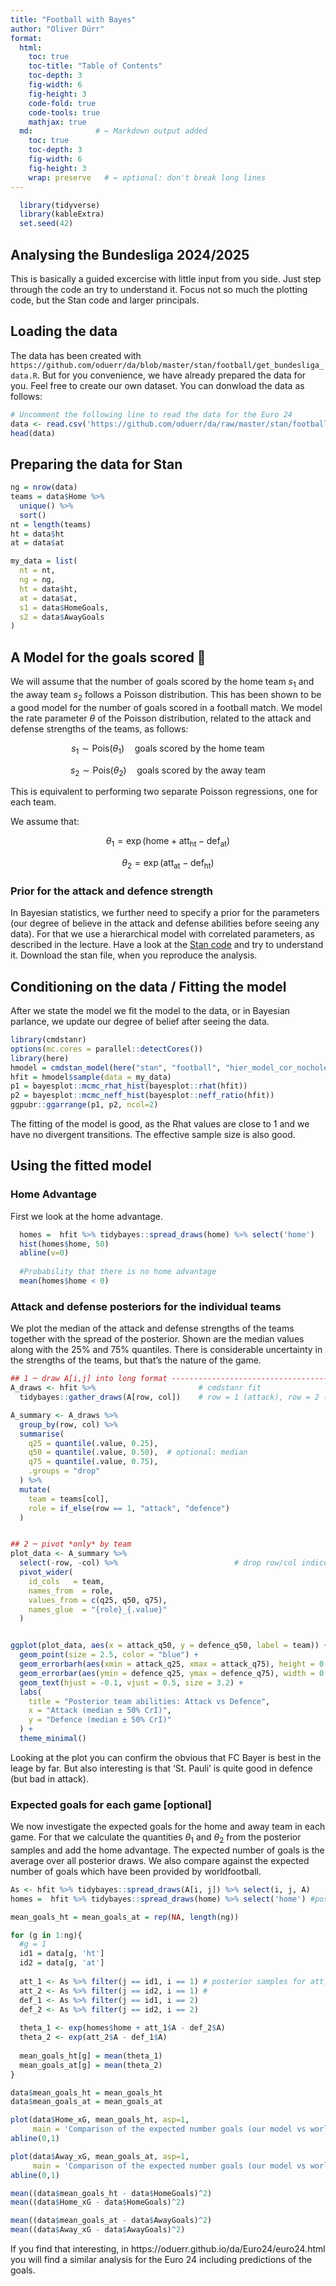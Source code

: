 ```yaml
---
title: "Football with Bayes"
author: "Oliver Dürr"
format: 
  html:
    toc: true
    toc-title: "Table of Contents"
    toc-depth: 3
    fig-width: 6
    fig-height: 3
    code-fold: true
    code-tools: true
    mathjax: true
  md:              # ← Markdown output added
    toc: true
    toc-depth: 3
    fig-width: 6
    fig-height: 3
    wrap: preserve   # ← optional: don't break long lines
---
```


```r
  library(tidyverse)
  library(kableExtra)
  set.seed(42)
```


## Analysing the Bundesliga 2024/2025

This is basically a guided excercise with little input from you side. Just step through the code an try to understand it. Focus not so much the plotting code, but the Stan code and larger principals.

## Loading the data
The data has been created with `https://github.com/oduerr/da/blob/master/stan/football/get_bundesliga_data.R`. But for you convenience, we have already prepared the data for you. Feel free to create our own dataset. You can donwload the data as follows:


```r
# Uncomment the following line to read the data for the Euro 24
data <- read.csv('https://github.com/oduerr/da/raw/master/stan/football/bundesliga_2025.csv', stringsAsFactors = FALSE)
head(data)
```



## Preparing the data for Stan

```r
ng = nrow(data)
teams = data$Home %>%
  unique() %>%
  sort()
nt = length(teams)
ht = data$ht
at = data$at

my_data = list(
  nt = nt, 
  ng = ng,
  ht = data$ht,
  at = data$at,
  s1 = data$HomeGoals,
  s2 = data$AwayGoals
)
```

## A Model for the goals scored 🥅

We will assume that the number of goals scored by the home team $s_1$ and the away team $s_2$ follows a Poisson distribution. This has been shown to be a good model for the number of goals scored in a football match. We model the rate parameter $\theta$ of the Poisson distribution, related to the attack and defense strengths of the teams, as follows:

$$
	s_1 \sim \text{Pois}(\theta_1) \quad\text{goals scored by the home team}
$$
	
$$
	s_2 \sim \text{Pois}(\theta_2) \quad\text{goals scored by the away team}
$$ 

This is equivalent to performing two separate Poisson regressions, one for each team.

We assume that:

$$
	\theta_1 = \exp(\text{home} + \text{att}_\text{ht} - \text{def}_\text{at})
$$
	
$$
	\theta_2 = \exp(\text{att}_\text{at} - \text{def}_\text{ht})
$$


### Prior for the attack and defence strength
In Bayesian statistics, we further need to specify a prior for the parameters (our degree of believe in the attack and defense abilities before seeing any data). For that we use a  hierarchical model with correlated parameters, as described in the lecture. Have a look at the [Stan code](https://github.com/oduerr/da/blob/master/stan/football/hier_model_cor_nocholesky.stan) and try to understand it. Download the stan file, when you reproduce the analysis.

## Conditioning on the data / Fitting the model
After we state the model we fit the model to the data, or in Bayesian parlance, we update our degree of belief after seeing the data. 

```r
library(cmdstanr)
options(mc.cores = parallel::detectCores())
library(here)
hmodel = cmdstan_model(here("stan", "football", "hier_model_cor_nocholesky.stan"))
hfit = hmodel$sample(data = my_data)
p1 = bayesplot::mcmc_rhat_hist(bayesplot::rhat(hfit))
p2 = bayesplot::mcmc_neff_hist(bayesplot::neff_ratio(hfit))
ggpubr::ggarrange(p1, p2, ncol=2)
```

The fitting of the model is good, as the Rhat values are close to 1 and we have no divergent transitions. The effective sample size is also good. 

## Using the fitted model

### Home Advantage
First we look at the home advantage.

```r
  homes =  hfit %>% tidybayes::spread_draws(home) %>% select('home')
  hist(homes$home, 50)
  abline(v=0)
  
  #Probability that there is no home advantage
  mean(homes$home < 0)
```
### Attack and defense posteriors for the individual teams
We plot the median of the attack and defense strengths of the teams together with the spread of the posterior. Shown are the median values along with the 25% and 75% quantiles. There is considerable uncertainty in the strengths of the teams, but that’s the nature of the game.

```r
## 1 ─ draw A[i,j] into long format ----------------------------------------
A_draws <- hfit %>%                       # cmdstanr fit
  tidybayes::gather_draws(A[row, col])    # row = 1 (attack), row = 2 (defence)

A_summary <- A_draws %>% 
  group_by(row, col) %>%
  summarise(
    q25 = quantile(.value, 0.25),
    q50 = quantile(.value, 0.50),  # optional: median
    q75 = quantile(.value, 0.75),
    .groups = "drop"
  ) %>% 
  mutate(
    team = teams[col],
    role = if_else(row == 1, "attack", "defence")
  ) 


## 2 ─ pivot *only* by team
plot_data <- A_summary %>%
  select(-row, -col) %>%                          # drop row/col indices
  pivot_wider(
    id_cols   = team,
    names_from  = role,
    values_from = c(q25, q50, q75),
    names_glue  = "{role}_{.value}"
  )


ggplot(plot_data, aes(x = attack_q50, y = defence_q50, label = team)) +
  geom_point(size = 2.5, color = "blue") +
  geom_errorbarh(aes(xmin = attack_q25, xmax = attack_q75), height = 0.05, alpha = 0.6) +
  geom_errorbar(aes(ymin = defence_q25, ymax = defence_q75), width = 0.05, alpha = 0.6) +
  geom_text(hjust = -0.1, vjust = 0.5, size = 3.2) +
  labs(
    title = "Posterior team abilities: Attack vs Defence",
    x = "Attack (median ± 50% CrI)",
    y = "Defence (median ± 50% CrI)"
  ) +
  theme_minimal()
```

Looking at the plot you can confirm the obvious that FC Bayer is best in the leage by far. But also interesting is that 'St. Pauli' is quite good in defence (but bad in attack). 

### Expected goals for each game [optional]

We now investigate the expected goals for the home and away team in each game. For that we calculate the quantities $\theta_1$ and $\theta_2$ from the posterior samples and add the home advantage. The expected number of goals is the average over all posterior draws. We also compare against the expected number of goals which have been provided by worldfootball.

```r
As <- hfit %>% tidybayes::spread_draws(A[i, j]) %>% select(i, j, A)
homes =  hfit %>% tidybayes::spread_draws(home) %>% select('home') #posterior samples for homes

mean_goals_ht = mean_goals_at = rep(NA, length(ng)) 

for (g in 1:ng){
  #g = 1
  id1 = data[g, 'ht']
  id2 = data[g, 'at']
  
  att_1 <- As %>% filter(j == id1, i == 1) # posterior samples for att_1 (of ht) 
  att_2 <- As %>% filter(j == id2, i == 1) # 
  def_1 <- As %>% filter(j == id1, i == 2)
  def_2 <- As %>% filter(j == id2, i == 2)
  
  theta_1 <- exp(homes$home + att_1$A - def_2$A)
  theta_2 <- exp(att_2$A - def_1$A)
  
  mean_goals_ht[g] = mean(theta_1)
  mean_goals_at[g] = mean(theta_2)
}

data$mean_goals_ht = mean_goals_ht
data$mean_goals_at = mean_goals_at

plot(data$Home_xG, mean_goals_ht, asp=1, 
     main = 'Comparison of the expected number goals (our model vs worldfootball)')
abline(0,1)

plot(data$Away_xG, mean_goals_at, asp=1, 
     main = 'Comparison of the expected number goals (our model vs worldfootball)')
abline(0,1)

mean((data$mean_goals_ht - data$HomeGoals)^2)
mean((data$Home_xG - data$HomeGoals)^2) 

mean((data$mean_goals_at - data$AwayGoals)^2)
mean((data$Away_xG - data$AwayGoals)^2)
```


If you find that interesting, in https://oduerr.github.io/da/Euro24/euro24.html you will find a similar analysis for the Euro 24 including predictions of the goals.


